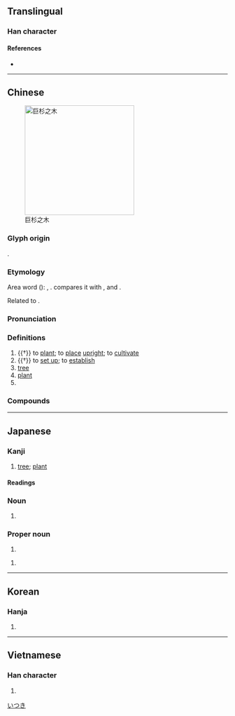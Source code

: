 {{also|树}}
{{character info/new}}
==Translingual==

===Han character===
{{Han char|rn=75|rad=木|as=12|sn=16|four=44900|canj=DGTI|ids=⿰木尌}}

====References====
* {{Han ref|kx=0551.290|dkj=15496|dj=0940.050|hdz=21287.040|uh=6A39|ud=27193|bh=BEF0|bd=48880}}

----

==Chinese==
{{zh-forms|s=树|alt=𣗬-Min}}
{{zh-wp}}
[[File:Sequoiadendron giganteum at Kenilworth Castle.jpg|thumb|250px|巨杉之木]]

===Glyph origin===
{{Han etym}}
{{Han compound|木|尌|c1=s|c2=p|t1=wood|ls=psc}}.

===Etymology===
Area word ({{zh-ref|Schuessler, 2007}}): {{cog|lus|tuh||to plant, to sow}}, {{cog|km|ដុះ||to grow, to bud}}. {{zh-ref|Starostin}} compares it with {{cog|bo|གདོས}}, {{m|bo|གདོས་པ||mast}} and {{cog|my|ထူ||to erect (a post), to raise (a flag)}}.

Related to {{och-l|豎|to erect; to make vertical}}.

===Pronunciation===
{{zh-pron
|m=shù
|ma=y
|m-s=
|dg=фу3
|c=syu6
|c-t=
|g=
|h=pfs=su
|j=
|md=chéu/sê̤ṳ
|md_note=chéu - colloquial; sê̤ṳ - literary
|mn=qz,xm:sū/zz:sī/chhiū
|mn-t=ciu7/su6
|mn-t_note=su6 - “to plant, to set up”
|w=3zr
|x=
|mc=y
|oc=y
|cat=n,pn,v
}}

===Definitions===
{{zh-hanzi}}

# {{†}} to [[plant]]; to [[place]] [[upright]]; to [[cultivate]]
# {{†}} to [[set up]]; to [[establish]]
# [[tree]] {{zh-mw|m:棵|c:樖|mn:欉|h:頭}}
# [[plant]]
# {{surname|lang=zh}}

===Compounds===
{{zh-der|一樹百穫|三珠樹|不死樹|乳樹|仙樹|公孫樹|刀山劍樹|別樹一幟|劍樹刀山|合成樹脂|周樹人|因樹為屋|墳樹|大樹將軍|奇樹|娑羅樹|安息香樹|封樹|建樹|愛樹|拔樹尋根|拔樹撼山|挾朋樹黨|採樹種|搖錢樹|撼山拔樹|撼樹蚍蜉|春樹暮雲|暮雲春樹|月桂樹|松樹|林無靜樹|果樹|枯樹生華|枯樹開花|柏樹|柞樹|柳樹|桂樹|桑樹|梨樹|植樹|植樹節|楊樹達|楓樹|榆樹|榕樹|槐樹|標樹|樹上開花|樹人|樹倒根摧|樹功揚名|樹功立業|樹叢|樹墩|樹大招風|樹子|樹幹|樹德務滋|樹怨|樹恩|樹懶|樹掛|樹敵|樹木|樹本|樹杈|樹杞|樹杪|樹林|樹枝|樹根|樹梃|樹梢|樹樁|樹涼兒|樹猶如此|樹皮|樹碑立傳|樹立|樹置|樹脂|樹膠|樹苗|樹莓子|樹葉|樹蔭|樹薯|樹藝|樹蛙|樹蟲子|樹行子|樹陰|樹高招風|樹黨|樹鼩|樹齡|橡樹|橡皮樹|橡膠樹|欒樹|欖仁樹|氟樹脂|水蠟樹|江雲渭樹|漆樹|火樹琪花|火樹銀花|煙樹|爬樹|牌錢樹|猛樹|獨樹一幟|獨樹一格|玉樹|玉樹臨風|珊瑚樹|琪樹|瑤林瓊樹|瓊林玉樹|瓊枝玉樹|瓶刷子樹|白蠟樹|白辛樹|百年樹人|相思樹|碧樹|祇樹有緣|空桐樹|筆筒樹|精英樹|糙葉樹|紅樹|紅樹林|美人樹|老樹枯柴|老樹盤根|耶誕樹|聖誕樹|臘腸樹|芝蘭玉樹|花生樹|芳樹|英雄樹|茂樹|茶樹|菩提樹|菴羅樹園|萱花椿樹|落葉果樹|落葉樹|蕈樹|蚍蜉撼樹|螞蟻上樹|行道樹|谷樹皮|貝多樹|貝葉樹|路樹|通條樹|連枝樹|道樹|金雞納樹|針葉樹|錢樹子|鐵樹|鐵樹開花|長青樹|闊葉樹|露兜樹|韋叡樹麾|風樹之悲|風樹之感|高自標樹|麵包樹|黛樹|龍樹|龍腦樹|龍血樹|水晶樹|柳樹𨟠|大楊樹}}

{{zh-cat|Beginning}}

----

==Japanese==

===Kanji===
{{ja-kanji|grade=6|rs=木12}}

# [[tree]]; [[plant]]

====Readings====
{{ja-readings
|goon=じゅ, ず
|kanon=しゅ
|kun=う-える, き-, た-てる
}}

===Noun===
{{ja-noun|き}}

# {{alternative form of|木|lang=ja}}

===Proper noun===
{{ja-pos|proper|いつき}}

# {{given name|male|lang=ja}}

{{ja-pos|proper|たつき}}

# {{given name|male|lang=ja}}

[[Category:Japanese male given names|いつき]]

----

==Korean==

===Hanja===
{{ko-hanja|hangeul=수|eumhun=|mr=su|y=swu}}

# {{defn|lang=ko|sort=木12}}

----

==Vietnamese==

===Han character===
{{vi-hantu|[[thụ]]|rs=木12}}

# {{defn|lang=vi|sort=木12}}